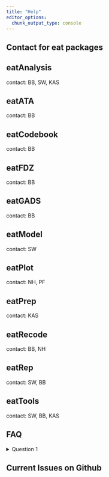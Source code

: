 ```yaml
---
title: "Help"
editor_options: 
  chunk_output_type: console
---
```


## Contact for eat packages

::: nav-pills
::: panel-tabset
## eatAnalysis

contact: BB, SW, KAS

## eatATA

contact: BB

## eatCodebook

contact: BB

## eatFDZ

contact: BB

## eatGADS

contact: BB

## eatModel

contact: SW

## eatPlot

contact: NH, PF

## eatPrep

contact: KAS

## eatRecode

contact: BB, NH

## eatRep

contact: SW, BB

## eatTools

contact: SW, BB, KAS
:::
:::

## FAQ

<details>
<summary>Question 1</summary>

Some example answer.
</details>


## Current Issues on Github

<!-- link to github issues? 
like this one? https://github.com/iqb-research/IQB-Methods/issues
-->
